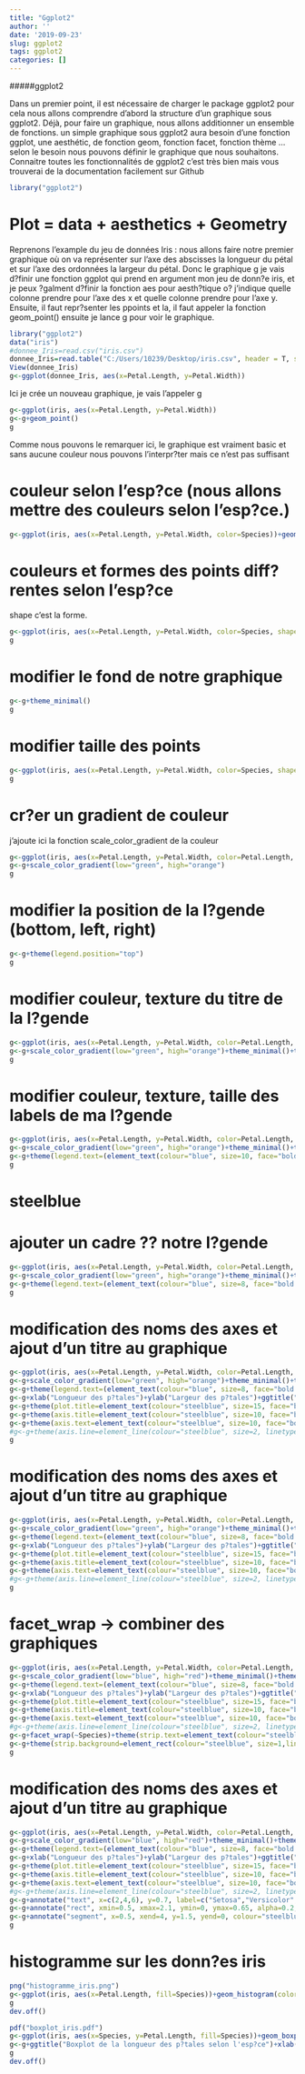 ```yaml
---
title: "Ggplot2"
author: ''
date: '2019-09-23'
slug: ggplot2
tags: ggplot2
categories: []
---
```


#####ggplot2

Dans un premier point, il est nécessaire de charger le package ggplot2
pour cela nous allons comprendre d'abord la structure d'un graphique sous ggplot2.
Déjà, pour faire un graphique, nous allons additionner un ensemble de fonctions.
un simple graphique sous ggplot2 aura besoin d'une fonction ggplot, une aesthétic, de fonction geom, fonction facet, fonction thème ...
selon le besoin nous pouvons définir le graphique que nous souhaitons.
Connaitre toutes les fonctionnalités de ggplot2 c'est très bien mais vous trouverai de la documentation facilement sur Github 



```r
library("ggplot2")
```




# Plot = data + aesthetics + Geometry

Reprenons l'example du jeu de données Iris : 
nous allons faire notre premier graphique où on va représenter sur l'axe des abscisses la longueur du pétal et sur l'axe des ordonnées la largeur du pétal.
Donc le graphique g je vais d?finir une fonction ggplot qui prend en argument mon jeu de donn?e iris, et je peux ?galment d?finir la fonction aes pour aesth?tique o? j'indique quelle colonne prendre pour l'axe des x et quelle colonne prendre pour l'axe y.
Ensuite, il faut repr?senter les ppoints et la, il faut appeler la fonction geom_point()
ensuite je lance g pour voir le graphique.
```r
library("ggplot2")
data("iris")
#donnee_Iris=read.csv("iris.csv")
donnee_Iris=read.table("C:/Users/10239/Desktop/iris.csv", header = T, sep=",", row.names = 1) #row.names permet de d?finir la premi?re colonnes comme nom de lignes.
View(donnee_Iris)
g<-ggplot(donnee_Iris, aes(x=Petal.Length, y=Petal.Width))
```
Ici je crée un nouveau graphique, je vais l'appeler g 

```r
g<-ggplot(iris, aes(x=Petal.Length, y=Petal.Width))
g<-g+geom_point()
g
```

Comme nous pouvons le remarquer ici, le graphique est vraiment basic et sans aucune couleur 
nous pouvons l'interpr?ter mais ce n'est pas suffisant

# couleur selon l'esp?ce (nous allons mettre des couleurs selon l'esp?ce.)
```r
g<-ggplot(iris, aes(x=Petal.Length, y=Petal.Width, color=Species))+geom_point()
```



# couleurs et formes des points diff?rentes selon l'esp?ce
shape c'est la forme.
```r
g<-ggplot(iris, aes(x=Petal.Length, y=Petal.Width, color=Species, shape=Species))+geom_point()
g
```

# modifier le fond de notre graphique
```r
g<-g+theme_minimal()
g
```




# modifier taille des points
```r
g<-ggplot(iris, aes(x=Petal.Length, y=Petal.Width, color=Species, shape=Species))+geom_point(size=3)+theme_minimal()
g
```



# cr?er un gradient de couleur
j'ajoute ici la fonction scale_color_gradient de la couleur 
```r
g<-ggplot(iris, aes(x=Petal.Length, y=Petal.Width, color=Petal.Length, shape=Species))+geom_point(size=3)+theme_minimal()
g<-g+scale_color_gradient(low="green", high="orange")
g

```

# modifier la position de la l?gende (bottom, left, right)
```r
g<-g+theme(legend.position="top")
g
```


# modifier couleur, texture du titre de la l?gende
```r
g<-ggplot(iris, aes(x=Petal.Length, y=Petal.Width, color=Petal.Length, shape=Species))+geom_point(size=3)
g<-g+scale_color_gradient(low="green", high="orange")+theme_minimal()+theme(legend.title=element_text(colour="black", size=15, face="bold"))
g
```



# modifier couleur, texture, taille des labels de ma l?gende
```r
g<-ggplot(iris, aes(x=Petal.Length, y=Petal.Width, color=Petal.Length, shape=Species))+geom_point(size=3)
g<-g+scale_color_gradient(low="green", high="orange")+theme_minimal()+theme(legend.title=element_text(colour="black", size=15, face="bold"))
g<-g+theme(legend.text=(element_text(colour="blue", size=10, face="bold.italic")))
g
```


# steelblue
# ajouter un cadre ?? notre l?gende
```r
g<-ggplot(iris, aes(x=Petal.Length, y=Petal.Width, color=Petal.Length, shape=Species))+geom_point(size=3)
g<-g+scale_color_gradient(low="green", high="orange")+theme_minimal()+theme(legend.title=element_text(colour="red", size=15, face="bold"))
g<-g+theme(legend.text=(element_text(colour="blue", size=8, face="bold.italic")))
g
```



# modification des noms des axes et ajout d'un titre au graphique
```r
g<-ggplot(iris, aes(x=Petal.Length, y=Petal.Width, color=Petal.Length, shape=Species))+geom_point(size=3)
g<-g+scale_color_gradient(low="green", high="orange")+theme_minimal()+theme(legend.title=element_text(colour="steelblue", size=9, face="bold"))
g<-g+theme(legend.text=(element_text(colour="blue", size=8, face="bold.italic")))
g<-g+xlab("Longueur des p?tales")+ylab("Largeur des p?tales")+ggtitle("Longueur des p?tales en fonction de largeur des p?tales")
g<-g+theme(plot.title=element_text(colour="steelblue", size=15, face="bold"))
g<-g+theme(axis.title=element_text(colour="steelblue", size=10, face="bold"))
g<-g+theme(axis.text=element_text(colour="steelblue", size=10, face="bold", angle=45))
#g<-g+theme(axis.line=element_line(colour="steelblue", size=2, linetype="dotted"))
g

```


# modification des noms des axes et ajout d'un titre au graphique
```r
g<-ggplot(iris, aes(x=Petal.Length, y=Petal.Width, color=Petal.Length, shape=Species))+geom_point(size=3)
g<-g+scale_color_gradient(low="green", high="orange")+theme_minimal()+theme(legend.title=element_text(colour="steelblue", size=9, face="bold"))
g<-g+theme(legend.text=(element_text(colour="blue", size=8, face="bold.italic")))
g<-g+xlab("Longueur des p?tales")+ylab("Largeur des p?tales")+ggtitle("Longueur des p?tales en fonction de largeur des p?tales")
g<-g+theme(plot.title=element_text(colour="steelblue", size=15, face="bold"))
g<-g+theme(axis.title=element_text(colour="steelblue", size=10, face="bold"))
g<-g+theme(axis.text=element_text(colour="steelblue", size=10, face="bold", angle=45))
#g<-g+theme(axis.line=element_line(colour="steelblue", size=2, linetype="dotted"))
g

```


# facet_wrap -> combiner des graphiques
```r
g<-ggplot(iris, aes(x=Petal.Length, y=Petal.Width, color=Petal.Length, shape=Species))+geom_point(size=3)
g<-g+scale_color_gradient(low="blue", high="red")+theme_minimal()+theme(legend.title=element_text(colour="steelblue", size=9, face="bold"))
g<-g+theme(legend.text=(element_text(colour="blue", size=8, face="bold.italic")))
g<-g+xlab("Longueur des p?tales")+ylab("Largeur des p?tales")+ggtitle("Longueur des p?tales en fonction de largeur des p?tales")
g<-g+theme(plot.title=element_text(colour="steelblue", size=15, face="bold"))
g<-g+theme(axis.title=element_text(colour="steelblue", size=10, face="bold"))
g<-g+theme(axis.text=element_text(colour="steelblue", size=10, face="bold", angle=45))
#g<-g+theme(axis.line=element_line(colour="steelblue", size=2, linetype="dotted"))
g<-g+facet_wrap(~Species)+theme(strip.text=element_text(colour="steelblue", size=10, face="bold"))
g<-g+theme(strip.background=element_rect(colour="steelblue", size=1,linetype="solid"))
g
```




# modification des noms des axes et ajout d'un titre au graphique
```r
g<-ggplot(iris, aes(x=Petal.Length, y=Petal.Width, color=Petal.Length, shape=Species))+geom_point(size=3)
g<-g+scale_color_gradient(low="blue", high="red")+theme_minimal()+theme(legend.title=element_text(colour="steelblue", size=9, face="bold"))
g<-g+theme(legend.text=(element_text(colour="blue", size=8, face="bold.italic")))
g<-g+xlab("Longueur des p?tales")+ylab("Largeur des p?tales")+ggtitle("Longueur des p?tales en fonction de largeur des p?tales")
g<-g+theme(plot.title=element_text(colour="steelblue", size=15, face="bold"))
g<-g+theme(axis.title=element_text(colour="steelblue", size=10, face="bold"))
g<-g+theme(axis.text=element_text(colour="steelblue", size=10, face="bold", angle=45))
#g<-g+theme(axis.line=element_line(colour="steelblue", size=2, linetype="dotted"))
g<-g+annotate("text", x=c(2,4,6), y=0.7, label=c("Setosa","Versicolor","Virginica"), colour="steelblue", size=3, fontface="bold")
g<-g+annotate("rect", xmin=0.5, xmax=2.1, ymin=0, ymax=0.65, alpha=0.2, colour="steelblue", size=2)
g<-g+annotate("segment", x=0.5, xend=4, y=1.5, yend=0, colour="steelblue", size=2, alpha=0.5)
g

```


# histogramme sur les donn?es iris
```r
png("histogramme_iris.png")
g<-ggplot(iris, aes(x=Petal.Length, fill=Species))+geom_histogram(color="white",binwidth =0.5)
g
dev.off()
```


```r
pdf("boxplot_iris.pdf")
g<-ggplot(iris, aes(x=Species, y=Petal.Length, fill=Species))+geom_boxplot()
g<-g+ggtitle("Boxplot de la longueur des p?tales selon l'esp?ce")+xlab("Esp?ce")+ ylab("Longueur des p?tales")
g
dev.off()
```